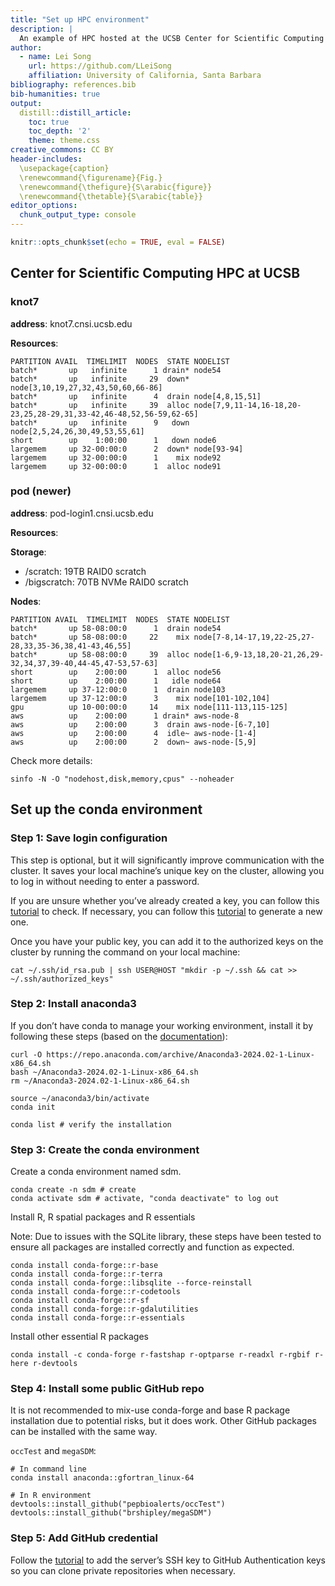 ```yaml
---
title: "Set up HPC environment"
description: |
  An example of HPC hosted at the UCSB Center for Scientific Computing at CNSI
author:
  - name: Lei Song
    url: https://github.com/LLeiSong
    affiliation: University of California, Santa Barbara
bibliography: references.bib
bib-humanities: true
output: 
  distill::distill_article:
    toc: true
    toc_depth: '2'
    theme: theme.css
creative_commons: CC BY
header-includes: 
  \usepackage{caption}
  \renewcommand{\figurename}{Fig.} 
  \renewcommand{\thefigure}{S\arabic{figure}}
  \renewcommand{\thetable}{S\arabic{table}}
editor_options: 
  chunk_output_type: console
---
```


```r
knitr::opts_chunk$set(echo = TRUE, eval = FALSE)
```

## Center for Scientific Computing HPC at UCSB

### knot7

**address**: knot7.cnsi.ucsb.edu

**Resources**:

[1-86]: batch nodes
[1]: with 1 hour time limit for jobs
[91-94]: Fat memory nodes

```
PARTITION AVAIL  TIMELIMIT  NODES  STATE NODELIST
batch*       up   infinite      1 drain* node54
batch*       up   infinite     29  down* node[3,10,19,27,32,43,50,60,66-86]
batch*       up   infinite      4  drain node[4,8,15,51]
batch*       up   infinite     39  alloc node[7,9,11-14,16-18,20-23,25,28-29,31,33-42,46-48,52,56-59,62-65]
batch*       up   infinite      9   down node[2,5,24,26,30,49,53,55,61]
short        up    1:00:00      1   down node6
largemem     up 32-00:00:0      2  down* node[93-94]
largemem     up 32-00:00:0      1    mix node92
largemem     up 32-00:00:0      1  alloc node91
```

### pod (newer)

**address**: pod-login1.cnsi.ucsb.edu

**Resources**:

**Storage**:

- /scratch: 19TB RAID0 scratch
- /bigscratch: 70TB NVMe RAID0 scratch

**Nodes**:

[1-64]: dual 20 cores, ~187G RAM
[56, 64]: with 2 hours time limit for jobs
[101-104]: dual 20 cores with 1.4T RAM (1376G)
[111-113,115-125]: 4 NVIDIA 64-bit V100 GPUs 40GB GPU RAM, dual 12 cores ~187G RAM

```
PARTITION AVAIL  TIMELIMIT  NODES  STATE NODELIST
batch*       up 58-08:00:0      1  drain node54
batch*       up 58-08:00:0     22    mix node[7-8,14-17,19,22-25,27-28,33,35-36,38,41-43,46,55]
batch*       up 58-08:00:0     39  alloc node[1-6,9-13,18,20-21,26,29-32,34,37,39-40,44-45,47-53,57-63]
short        up    2:00:00      1  alloc node56
short        up    2:00:00      1   idle node64
largemem     up 37-12:00:0      1  drain node103
largemem     up 37-12:00:0      3    mix node[101-102,104]
gpu          up 10-00:00:0     14    mix node[111-113,115-125]
aws          up    2:00:00      1 drain* aws-node-8
aws          up    2:00:00      3  drain aws-node-[6-7,10]
aws          up    2:00:00      4  idle~ aws-node-[1-4]
aws          up    2:00:00      2  down~ aws-node-[5,9]
```

Check more details:

```sinfo -N -O "nodehost,disk,memory,cpus" --noheader```

## Set up the conda environment

### Step 1: Save login configuration

This step is optional, but it will significantly improve communication with the cluster. It saves your local machine's unique key on the cluster, allowing you to log in without needing to enter a password.

If you are unsure whether you've already created a key, you can follow this [tutorial](https://docs.github.com/en/authentication/connecting-to-github-with-ssh/checking-for-existing-ssh-keys) to check. If necessary, you can follow this [tutorial](https://docs.github.com/en/authentication/connecting-to-github-with-ssh/generating-a-new-ssh-key-and-adding-it-to-the-ssh-agent) to generate a new one.

Once you have your public key, you can add it to the authorized keys on the cluster by running the command on your local machine:

```
cat ~/.ssh/id_rsa.pub | ssh USER@HOST "mkdir -p ~/.ssh && cat >> ~/.ssh/authorized_keys"
```

### Step 2: Install anaconda3

If you don't have conda to manage your working environment, install it by following these steps (based on the [documentation](https://docs.anaconda.com/anaconda/install/linux/)):

```
curl -O https://repo.anaconda.com/archive/Anaconda3-2024.02-1-Linux-x86_64.sh
bash ~/Anaconda3-2024.02-1-Linux-x86_64.sh
rm ~/Anaconda3-2024.02-1-Linux-x86_64.sh

source ~/anaconda3/bin/activate
conda init

conda list # verify the installation
```

### Step 3: Create the conda environment

Create a conda environment named sdm.

```
conda create -n sdm # create
conda activate sdm # activate, "conda deactivate" to log out
```

Install R, R spatial packages and R essentials

Note: Due to issues with the SQLite library, these steps have been tested to ensure all packages are installed correctly and function as expected.

```
conda install conda-forge::r-base
conda install conda-forge::r-terra
conda install conda-forge::libsqlite --force-reinstall
conda install conda-forge::r-codetools
conda install conda-forge::r-sf
conda install conda-forge::r-gdalutilities
conda install conda-forge::r-essentials
```

Install other essential R packages

```
conda install -c conda-forge r-fastshap r-optparse r-readxl r-rgbif r-here r-devtools
```

### Step 4: Install some public GitHub repo

It is not recommended to mix-use conda-forge and base R package installation due to potential risks, but it does work. Other GitHub packages can be installed with the same way.

`occTest` and `megaSDM`:

```
# In command line
conda install anaconda::gfortran_linux-64

# In R environment
devtools::install_github("pepbioalerts/occTest")
devtools::install_github("brshipley/megaSDM")
```

### Step 5: Add GitHub credential

Follow the [tutorial](https://docs.github.com/en/authentication/connecting-to-github-with-ssh/adding-a-new-ssh-key-to-your-github-account) to add the server's SSH key to GitHub Authentication keys so you can clone private repositories when necessary.
